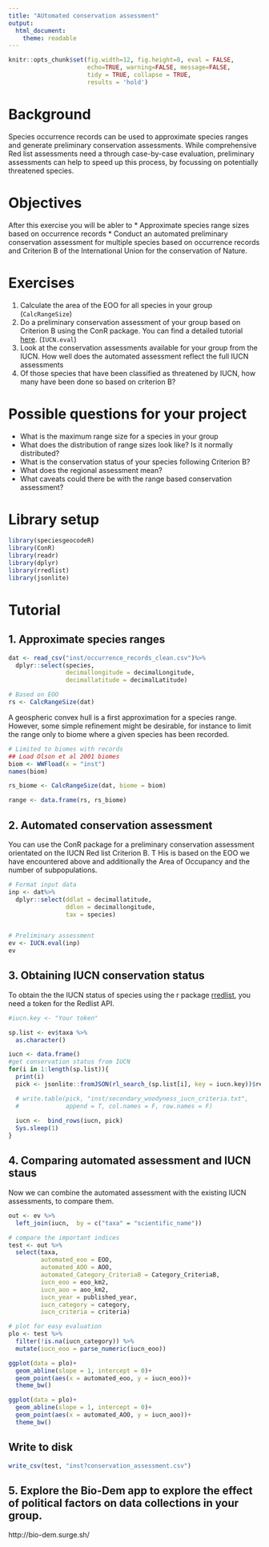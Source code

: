 ```yaml
---
title: "AUtomated conservation assessment"
output: 
  html_document:
    theme: readable
---
```


```r
knitr::opts_chunk$set(fig.width=12, fig.height=8, eval = FALSE,
                      echo=TRUE, warning=FALSE, message=FALSE,
                      tidy = TRUE, collapse = TRUE,
                      results = 'hold')
```
# Background
Species occurrence records can be used to approximate species ranges and generate preliminary conservation assessments. While comprehensive Red list assessments need a through case-by-case evaluation, preliminary assessments can help to speed up this process, by focussing on potentially threatened species.

# Objectives
After this exercise you will be abler to 
* Approximate species range sizes based on occurrence records
* Conduct an automated preliminary conservation assessment for multiple species based on occurrence records and Criterion B of the International Union for the conservation of Nature.

# Exercises
1. Calculate the area of the EOO for all species in your group (`CalcRangeSize`)
2. Do a preliminary conservation assessment of your group based on Criterion B using the ConR package. You can find a detailed tutorial [here](https://cran.r-project.org/web/packages/ConR/vignettes/my-vignette.html). (`IUCN.eval`)
3. Look at the conservation assessments available for your group from the IUCN. How well does the automated assessment reflect the full IUCN assessments
4. Of those species that have been classified as threatened by IUCN, how many have been done so based on criterion B?

# Possible questions for your project
* What is the maximum range size for a species in your group
* What does the distribution of range sizes look like? Is it normally distributed?
* What is the conservation status of your species following Criterion B?
* What does the regional assessment mean?
* What caveats could there be with the range based conservation assessment?

# Library setup
```r
library(speciesgeocodeR)
library(ConR)
library(readr)
library(dplyr)
library(rredlist)
library(jsonlite)
```

# Tutorial

## 1. Approximate species ranges

```r
dat <- read_csv("inst/occurrence_records_clean.csv")%>%
  dplyr::select(species, 
                decimallongitude = decimalLongitude,
                decimallatitude = decimalLatitude)

# Based on EOO
rs <- CalcRangeSize(dat)
```

A geospheric convex hull is a first approximation for a species range. However, some simple refinement might be desirable, for instance to limit the range only to biome where a given species has been recorded.

```r
# Limited to biomes with records
## Load Olson et al 2001 biomes
biom <- WWFload(x = "inst")
names(biom)

rs_biome <- CalcRangeSize(dat, biome = biom)

range <- data.frame(rs, rs_biome)
```

## 2. Automated conservation assessment 
You can use the ConR package for a preliminary conservation assessment orientated on the IUCN Red list Criterion B. T His is based on the EOO we have encountered above and additionally the Area of Occupancy and the number of subpopulations.

```r
# Format input data
inp <- dat%>%
  dplyr::select(ddlat = decimallatitude,
                ddlon = decimallongitude, 
                tax = species)


# Preliminary assessment
ev <- IUCN.eval(inp)
ev
```


## 3. Obtaining IUCN conservation status
To obtain the the IUCN status of species using the r package [rredlist](https://cran.r-project.org/web/packages/rredlist/index.html), you need a token for the Redlist API.

```r
#iucn.key <- "Your token"

sp.list <- ev$taxa %>% 
  as.character()

iucn <- data.frame()
#get conservation status from IUCN
for(i in 1:length(sp.list)){
  print(i)
  pick <- jsonlite::fromJSON(rl_search_(sp.list[i], key = iucn.key))$result

  # write.table(pick, "inst/secondary_woodyness_iucn_criteria.txt", 
  #             append = T, col.names = F, row.names = F)
  
  iucn <-  bind_rows(iucn, pick)
  Sys.sleep(1)
}

```


## 4. Comparing automated assessment and IUCN staus
Now we can combine the automated assessment with the existing IUCN assessments, to compare them.

```r
out <- ev %>% 
  left_join(iucn,  by = c("taxa" = "scientific_name"))

# compare the important indices
test <- out %>% 
  select(taxa, 
         automated_eoo = EOO, 
         automated_AOO = AOO, 
         automated_Category_CriteriaB = Category_CriteriaB,
         iucn_eoo = eoo_km2,
         iucn_aoo = aoo_km2,
         iucn_year = published_year,
         iucn_category = category, 
         iucn_criteria = criteria)

# plot for easy evaluation
plo <- test %>% 
  filter(!is.na(iucn_category)) %>% 
  mutate(iucn_eoo = parse_numeric(iucn_eoo))

ggplot(data = plo)+
  geom_abline(slope = 1, intercept = 0)+
  geom_point(aes(x = automated_eoo, y = iucn_eoo))+
  theme_bw()

ggplot(data = plo)+
  geom_abline(slope = 1, intercept = 0)+
  geom_point(aes(x = automated_AOO, y = iucn_aoo))+
  theme_bw()

```

## Write to disk

```r
write_csv(test, "inst?conservation_assessment.csv")
```


## 5. Explore the Bio-Dem app to explore the effect of political factors on data collections in your group. 
http://bio-dem.surge.sh/



